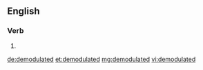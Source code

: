 ==English==

===Verb===
{{head|en|verb form}}

# {{en-past of|demodulate}}

[[de:demodulated]]
[[et:demodulated]]
[[mg:demodulated]]
[[vi:demodulated]]
